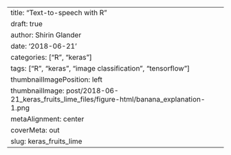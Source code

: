 ---
title: "Text-to-speech with R"
draft: true
author: Shirin Glander
date: '2018-06-21'
categories: ["R", "keras"]
tags: ["R", "keras", "image classification", "tensorflow"]
thumbnailImagePosition: left
thumbnailImage: post/2018-06-21_keras_fruits_lime_files/figure-html/banana_explanation-1.png
metaAlignment: center
coverMeta: out
slug: keras_fruits_lime
---